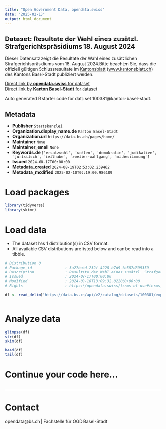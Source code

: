 ```yaml
---
title: "Open Government Data, opendata.swiss"
date: "2025-02-10"
output: html_document
---
```


## Dataset: Resultate der Wahl eines zusätzl. Strafgerichtspräsidiums 18. August 2024

Dieser Datensatz zeigt die Resultate der Wahl eines zusätzlichen Strafgerichtspräsidiums vom 18. August 2024.Bitte beachten Sie, dass die offiziell gültigen Schlussresultate im [Kantonsblatt](https://www.kantonsblatt.ch/#!/search/publications) ([www.kantonsblatt.ch](https://www.kantonsblatt.ch/#!/search/publications)) des Kantons Basel-Stadt publiziert werden.

[Direct link by **opendata.swiss** for dataset](https://opendata.swiss/de/dataset/resultate-der-wahl-eines-zusatzl-strafgerichtsprasidium-18-august-2024)<br>
[Direct link by **Kanton Basel-Stadt** for dataset](https://data.bs.ch/explore/dataset/100381/)

Auto generated R starter code for data set 100381@kanton-basel-stadt.

## Metadata

- **Publisher** `Staatskanzlei`
- **Organization.display_name.de** `Kanton Basel-Stadt`
- **Organization.url** `https://data.bs.ch/pages/home/`
- **Maintainer** `None`
- **Maintainer_email** `None`
- **Keywords.de** `['ersatzwahl', 'wahlen', 'demokratie', 'judikative', 'juristisch', 'teilhabe', 'zweiter-wahlgang', 'mitbestimmung']`
- **Issued** `2024-08-17T00:00:00`
- **Metadata_created** `2024-08-19T02:53:02.239462`
- **Metadata_modified** `2025-02-10T02:19:00.986189`


# Load packages

```r

library(tidyverse)
library(skimr)

```

# Load data

-   The dataset has 1 distribution(s) in CSV format.
-   All available CSV distributions are listed below and can be read into a tibble.

```r

# Distribution 0
# Package_id               : 3a27babd-232f-4228-b7d9-0b587d899359
# Description              : Resultate der Wahl eines zusätzl. Strafgerichtspräsidiums 18. August 2024 (csv)
# Issued                   : 2024-08-17T00:00:00
# Modified                 : 2024-08-18T13:09:32.022000+00:00
# Rights                   : https://opendata.swiss/terms-of-use#terms_by

df <- read_delim('https://data.bs.ch/api/v2/catalog/datasets/100381/exports/csv?use_labels=true')



```

# Analyze data

```r

glimpse(df)
str(df)
skim(df)

head(df)
tail(df)

```

# Continue your code here...

```r

```

------------------------------------------------------------------------

# Contact

opendata@bs.ch | Fachstelle für OGD Basel-Stadt

